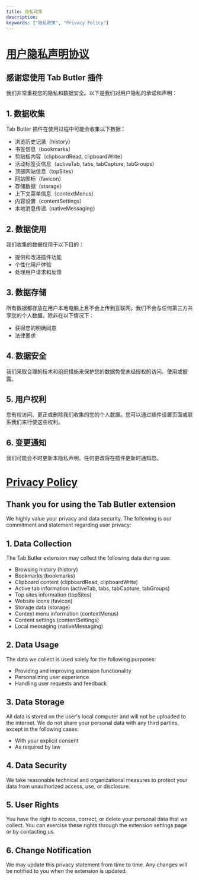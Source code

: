 ```yaml
---
title: 隐私政策
description: 
keywords: ["隐私政策", "Privacy Policy"]
---
```



# [用户隐私声明协议](#用户隐私声明协议)

## 感谢您使用 Tab Butler 插件

我们非常重视您的隐私和数据安全。以下是我们对用户隐私的承诺和声明：

## 1. 数据收集

Tab Butler 插件在使用过程中可能会收集以下数据：

- 浏览历史记录（history）
- 书签信息（bookmarks）
- 剪贴板内容（clipboardRead, clipboardWrite）
- 活动标签页信息（activeTab, tabs, tabCapture, tabGroups）
- 顶部网站信息（topSites）
- 网站图标（favicon）
- 存储数据（storage）
- 上下文菜单信息（contextMenus）
- 内容设置（contentSettings）
- 本地消息传递（nativeMessaging）

## 2. 数据使用

我们收集的数据仅用于以下目的：

- 提供和改进插件功能
- 个性化用户体验
- 处理用户请求和反馈

## 3. 数据存储

所有数据都存放在用户本地电脑上且不会上传到互联网。我们不会与任何第三方共享您的个人数据，除非在以下情况下：

- 获得您的明确同意
- 法律要求

## 4. 数据安全

我们采取合理的技术和组织措施来保护您的数据免受未经授权的访问、使用或披露。

## 5. 用户权利

您有权访问、更正或删除我们收集的您的个人数据。您可以通过插件设置页面或联系我们来行使这些权利。

## 6. 变更通知

我们可能会不时更新本隐私声明。任何更改将在插件更新时通知您。

# [Privacy Policy](#privacy-policy)

## Thank you for using the Tab Butler extension

We highly value your privacy and data security. The following is our commitment and statement regarding user privacy:

## 1. Data Collection

The Tab Butler extension may collect the following data during use:

- Browsing history (history)
- Bookmarks (bookmarks)
- Clipboard content (clipboardRead, clipboardWrite)
- Active tab information (activeTab, tabs, tabCapture, tabGroups)
- Top sites information (topSites)
- Website icons (favicon)
- Storage data (storage)
- Context menu information (contextMenus)
- Content settings (contentSettings)
- Local messaging (nativeMessaging)

## 2. Data Usage

The data we collect is used solely for the following purposes:

- Providing and improving extension functionality
- Personalizing user experience
- Handling user requests and feedback

## 3. Data Storage

All data is stored on the user's local computer and will not be uploaded to the internet. We do not share your personal data with any third parties, except in the following cases:

- With your explicit consent
- As required by law

## 4. Data Security

We take reasonable technical and organizational measures to protect your data from unauthorized access, use, or disclosure.

## 5. User Rights

You have the right to access, correct, or delete your personal data that we collect. You can exercise these rights through the extension settings page or by contacting us.

## 6. Change Notification

We may update this privacy statement from time to time. Any changes will be notified to you when the extension is updated.